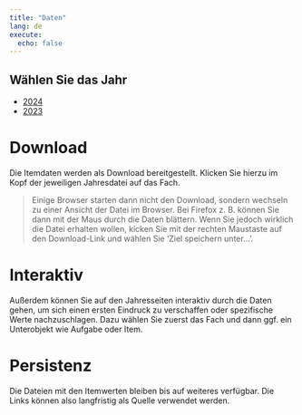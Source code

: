 ```yaml
---
title: "Daten"
lang: de
execute:
  echo: false
---
```


::: {.callout-note}

## Wählen Sie das Jahr

* [2024](2024)
* [2023](2023)

:::

# Download

Die Itemdaten werden als Download bereitgestellt. Klicken Sie hierzu im Kopf der jeweiligen Jahresdatei auf das Fach.

> Einige Browser starten dann nicht den Download, sondern wechseln zu einer Ansicht der Datei im Browser. Bei Firefox z. B. können Sie dann mit der Maus durch die Daten blättern. Wenn Sie jedoch wirklich die Datei erhalten wollen, kicken Sie mit der rechten Maustaste auf den Download-Link und wählen Sie 'Ziel speichern unter...'.

# Interaktiv

Außerdem können Sie auf den Jahresseiten interaktiv durch die Daten gehen, um sich einen ersten Eindruck zu verschaffen oder spezifische Werte nachzuschlagen. Dazu wählen Sie zuerst das Fach und dann ggf. ein Unterobjekt wie Aufgabe oder Item.

# Persistenz

Die Dateien mit den Itemwerten bleiben bis auf weiteres verfügbar. Die Links können also langfristig als Quelle verwendet werden.

